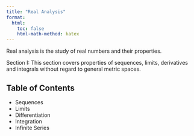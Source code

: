 ```yaml
---
title: "Real Analysis"
format:
  html:
    toc: false
    html-math-method: katex
---
```


Real analysis is the study of real numbers and their properties. 

Section I: This section covers properties of sequences, limits, derivatives and integrals without regard to general metric spaces. 

## Table of Contents

- Sequences
- Limits
- Differentiation
- Integration
- Infinite Series

